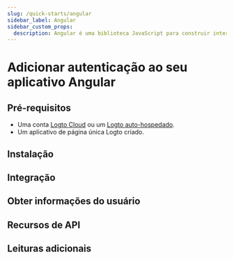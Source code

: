 ```yaml
---
slug: /quick-starts/angular
sidebar_label: Angular
sidebar_custom_props:
  description: Angular é uma biblioteca JavaScript para construir interfaces de usuário.
---
```




# Adicionar autenticação ao seu aplicativo Angular

<GuideTip />

## Pré-requisitos

- Uma conta [Logto Cloud](https://cloud.logto.io) ou um [Logto auto-hospedado](/introduction/set-up-logto-oss).
- Um aplicativo de página única Logto criado.

## Instalação

<Installation />

## Integração

<Integration />

## Obter informações do usuário

<GetUserInformation />

## Recursos de API

<ApiResources />

## Leituras adicionais

<FurtherReadings />
